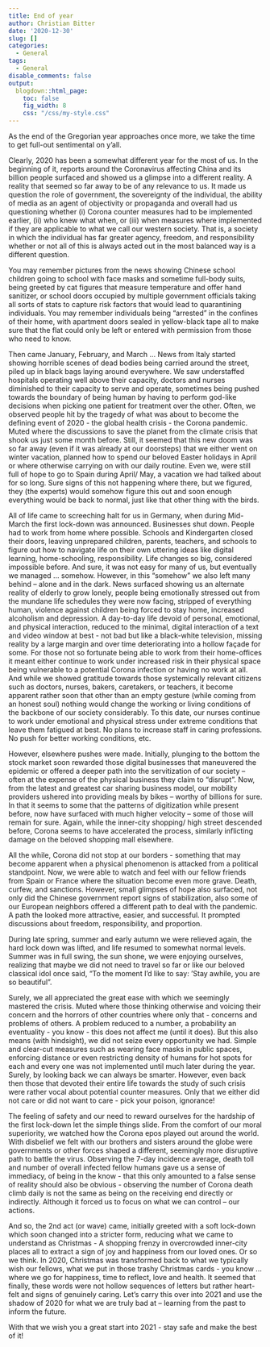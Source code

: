 ```yaml
---
title: End of year
author: Christian Bitter
date: '2020-12-30'
slug: []
categories:
  - General
tags:
  - General
disable_comments: false
output:
  blogdown::html_page:
    toc: false
    fig_width: 8
    css: "/css/my-style.css"
---
```


As the end of the Gregorian year approaches once more, we take the time to get full-out sentimental on y'all.

Clearly, 2020 has been a somewhat different year for the most of us. In the beginning of it, reports around the Coronavirus affecting China and its billion people surfaced and showed us a glimpse into a different reality. A reality that seemed so far away to be of any relevance to us. It made us question the role of government, the sovereignty of the individual, the ability of media as an agent of objectivity or propaganda and overall had us questioning whether (i) Corona counter measures had to be implemented earlier, (ii) who knew what when, or (iii) when measures where implemented if they are applicable to what we call our western society. That is, a society in which the individual has far greater agency, freedom, and responsibility whether or not all of this is always acted out in the most balanced way is a different question.

You may remember pictures from the news showing Chinese school children going to school with face masks and sometime full-body suits, being greeted by cat figures that measure temperature and offer hand sanitizer, or school doors occupied by multiple government officials taking all sorts of stats to capture risk factors that would lead to quarantining individuals. You may remember individuals being "arrested" in the confines of their home, with apartment doors sealed in yellow-black tape all to make sure that the flat could only be left or entered with permission from those who need to know.

Then came January, February, and March ... News from Italy started showing horrible scenes of dead bodies being carried around the street, piled up in black bags laying around everywhere. We saw understaffed hospitals operating well above their capacity, doctors and nurses diminished to their capacity to serve and operate, sometimes being pushed towards the boundary of being human by having to perform god-like decisions when picking one patient for treatment over the other. Often, we observed people hit by the tragedy of what was about to become the defining event of 2020 - the global health crisis - the Corona pandemic. Muted where the discussions to save the planet from the climate crisis that shook us just some month before. Still, it seemed that this new doom was so far away (even if it was already at our doorsteps) that we either went on winter vacation, planned how to spend our beloved Easter holidays in April or where otherwise carrying on with our daily routine. Even we, were still full of hope to go to Spain during April/ May, a vacation we had talked about for so long. Sure signs of this not happening where there, but we figured, they (the experts) would somehow figure this out and soon enough everything would be back to normal, just like that other thing with the birds.

All of life came to screeching halt for us in Germany, when during Mid-March the first lock-down was announced. Businesses shut down. People had to work from home where possible. Schools and Kindergarten closed their doors, leaving unprepared children, parents, teachers, and schools to figure out how to navigate life on their own uttering ideas like digital learning, home-schooling, responsibility. Life changes so big, considered impossible before. And sure, it was not easy for many of us, but eventually we managed ... somehow. However, in this "somehow" we also left many behind -- alone and in the dark. News surfaced showing us an alternate reality of elderly to grow lonely, people being emotionally stressed out from the mundane life schedules they were now facing, stripped of everything human, violence against children being forced to stay home, increased alcoholism and depression. A day-to-day life devoid of personal, emotional, and physical interaction, reduced to the minimal, digital interaction of a text and video window at best - not bad but like a black-white television, missing reality by a large margin and over time deteriorating into a hollow façade for some. For those not so fortunate being able to work from their home-offices it meant either continue to work under increased risk in their physical space being vulnerable to a potential Corona infection or having no work at all. And while we showed gratitude towards those systemically relevant citizens such as doctors, nurses, bakers, caretakers, or teachers, it become apparent rather soon that other than an empty gesture (while coming from an honest soul) nothing would change the working or living conditions of the backbone of our society considerably. To this date, our nurses continue to work under emotional and physical stress under extreme conditions that leave them fatigued at best. No plans to increase staff in caring professions. No push for better working conditions, etc.

However, elsewhere pushes were made. Initially, plunging to the bottom the stock market soon rewarded those digital businesses that maneuvered the epidemic or offered a deeper path into the servitization of our society -- often at the expense of the physical business they claim to "disrupt". Now, from the latest and greatest car sharing business model, our mobility providers ushered into providing meals by bikes -- worthy of billions for sure. In that it seems to some that the patterns of digitization while present before, now have surfaced with much higher velocity -- some of those will remain for sure. Again, while the inner-city shopping/ high street descended before, Corona seems to have accelerated the process, similarly inflicting damage on the beloved shopping mall elsewhere.

All the while, Corona did not stop at our borders - something that may become apparent when a physical phenomenon is attacked from a political standpoint. Now, we were able to watch and feel with our fellow friends from Spain or France where the situation become even more grave. Death, curfew, and sanctions. However, small glimpses of hope also surfaced, not only did the Chinese government report signs of stabilization, also some of our European neighbors offered a different path to deal with the pandemic. A path the looked more attractive, easier, and successful. It prompted discussions about freedom, responsibility, and proportion.

During late spring, summer and early autumn we were relieved again, the hard lock down was lifted, and life resumed to somewhat normal levels. Summer was in full swing, the sun shone, we were enjoying ourselves, realizing that maybe we did not need to travel so far or like our beloved classical idol once said, "To the moment I'd like to say: 'Stay awhile, you are so beautiful".

Surely, we all appreciated the great ease with which we seemingly mastered the crisis. Muted where those thinking otherwise and voicing their concern and the horrors of other countries where only that - concerns and problems of others. A problem reduced to a number, a probability an eventuality - you know - this does not affect me (until it does). But this also means (with hindsight), we did not seize every opportunity we had. Simple and clear-cut measures such as wearing face masks in public spaces, enforcing distance or even restricting density of humans for hot spots for each and every one was not implemented until much later during the year. Surely, by looking back we can always be smarter. However, even back then those that devoted their entire life towards the study of such crisis were rather vocal about potential counter measures. Only that we either did not care or did not want to care - pick your poison, ignorance!

The feeling of safety and our need to reward ourselves for the hardship of the first lock-down let the simple things slide. From the comfort of our moral superiority, we watched how the Corona epos played out around the world. With disbelief we felt with our brothers and sisters around the globe were governments or other forces shaped a different, seemingly more disruptive path to battle the virus. Observing the 7-day incidence average, death toll and number of overall infected fellow humans gave us a sense of immediacy, of being in the know - that this only amounted to a false sense of reality should also be obvious - observing the number of Corona death climb daily is not the same as being on the receiving end directly or indirectly. Although it forced us to focus on what we can control -- our actions.

And so, the 2nd act (or wave) came, initially greeted with a soft lock-down which soon changed into a stricter form, reducing what we came to understand as Christmas - A shopping frenzy in overcrowded inner-city places all to extract a sign of joy and happiness from our loved ones. Or so we think. In 2020, Christmas was transformed back to what we typically wish our fellows, what we put in those trashy Christmas cards - you know ... where we go for happiness, time to reflect, love and health. It seemed that finally, these words were not hollow sequences of letters but rather heart-felt and signs of genuinely caring. Let's carry this over into 2021 and use the shadow of 2020 for what we are truly bad at -- learning from the past to inform the future.

With that we wish you a great start into 2021 - stay safe and make the best of it!
